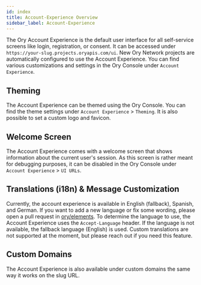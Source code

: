 ```yaml
---
id: index
title: Account-Experience Overview
sidebar_label: Account-Experience
---
```


The Ory Account Experience is the default user interface for all self-service screens like login, registration, or consent. It can
be accessed under `https://your-slug.projects.oryapis.com/ui`. New Ory Network projects are automatically configured to use the
Account Experience. You can find various customizations and settings in the Ory Console under `Account Experience`.

## Theming

The Account Experience can be themed using the Ory Console. You can find the theme settings under `Account Experience` >
`Theming`. It is also possible to set a custom logo and favicon.

## Welcome Screen

The Account Experience comes with a welcome screen that shows information about the current user's session. As this screen is
rather meant for debugging purposes, it can be disabled in the Ory Console under `Account Experience` > `UI URLs`.

## Translations (i18n) & Message Customization

Currently, the account experience is available in English (fallback), Spanish, and German. If you want to add a new language or
fix some wording, please open a pull request in [ory/elements](https://github.com/ory/elements#internalization-i18n). To determine
the language to use, the Account Experience uses the `Accept-Language` header. If the language is not available, the fallback
language (English) is used. Custom translations are not supported at the moment, but please reach out if you need this feature.

## Custom Domains

The Account Experience is also available under custom domains the same way it works on the slug URL.
